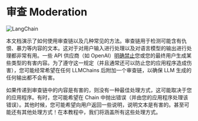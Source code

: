 # 审查 Moderation

![LangChain](https://pica.zhimg.com/50/v2-56e8bbb52aa271012541c1fe1ceb11a2_r.gif 'LangChain中文网')

本文档演示了如何使用审查链以及几种常见的方法。审查链用于检测可能含有仇恨、暴力等内容的文本。这对于对用户输入进行处理以及对语言模型的输出进行处理都非常有用。一些 API 供应商（如 OpenAI）[明确禁止](https://beta.openai.com/docs/usage-policies/use-case-policy)您或您的最终用户生成某些类型的有害内容。为了遵守这一规定（并且通常还可以防止您的应用程序造成伤害），您可能经常希望在任何 LLMChains 后附加一个审查链，以确保 LLM 生成的任何输出都不会有害。

如果传递到审查链中的内容是有害的，则没有一种最佳处理方式，这可能取决于您的应用程序。有时，您可能希望在 Chain 中抛出错误（并由您的应用程序处理该错误）。其他时候，您可能希望向用户返回一些说明，说明文本是有害的。甚至可能还有其他处理方式！在本教程中，我们将涵盖所有这些处理方式。


<Example/>
